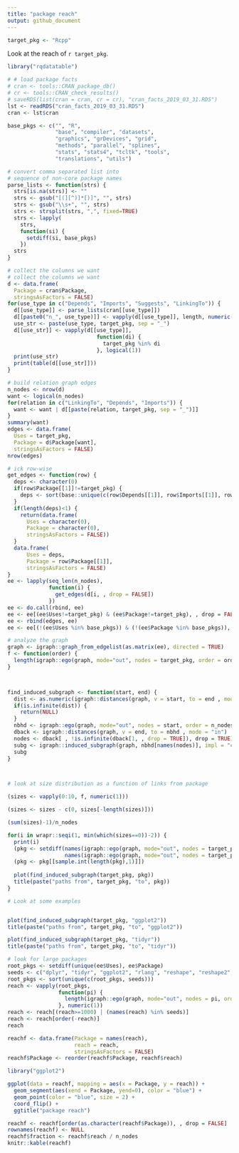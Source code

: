 ```yaml
---
title: "package reach"
output: github_document
---
```


```r
target_pkg <- "Rcpp"
```

Look at the reach of `r target_pkg`.


```r
library("rqdatatable")

# # load package facts
# cran <- tools::CRAN_package_db()
# cr <- tools::CRAN_check_results()
# saveRDS(list(cran = cran, cr = cr), "cran_facts_2019_03_31.RDS")
lst <- readRDS("cran_facts_2019_03_31.RDS")
cran <- lst$cran
```


```r
base_pkgs <- c("", "R", 
               "base", "compiler", "datasets", 
               "graphics", "grDevices", "grid",
               "methods", "parallel", "splines", 
               "stats", "stats4", "tcltk", "tools",
               "translations", "utils")

# convert comma separated list into
# sequence of non-core package names
parse_lists <- function(strs) {
  strs[is.na(strs)] <- ""
  strs <- gsub("[(][^)]*[)]", "", strs)
  strs <- gsub("\\s+", "", strs)
  strs <- strsplit(strs, ",", fixed=TRUE)
  strs <- lapply(
    strs,
    function(si) {
      setdiff(si, base_pkgs)
    })
  strs
}

# collect the columns we want
# collect the columns we want
d <- data.frame(
  Package = cran$Package,
  stringsAsFactors = FALSE)
for(use_type in c("Depends", "Imports", "Suggests", "LinkingTo")) {
  d[[use_type]] <- parse_lists(cran[[use_type]])
  d[[paste0("n_", use_type)]] <- vapply(d[[use_type]], length, numeric(1))
  use_str <- paste(use_type, target_pkg, sep = "_")
  d[[use_str]] <- vapply(d[[use_type]], 
                            function(di) {
                              target_pkg %in% di
                            }, logical(1))
  print(use_str)
  print(table(d[[use_str]]))
}
```

```r
# build relation graph edges
n_nodes <- nrow(d)
want <- logical(n_nodes)
for(relation in c("LinkingTo", "Depends", "Imports")) {
  want <- want | d[[paste(relation, target_pkg, sep = "_")]]
}
summary(want)
edges <- data.frame(
  Uses = target_pkg,
  Package = d$Package[want],
  stringsAsFactors = FALSE)
nrow(edges)

# ick row-wise
get_edges <- function(row) {
  deps <- character(0)
  if(row$Package[[1]]!=target_pkg) {
    deps <- sort(base::unique(c(row$Depends[[1]], row$Imports[[1]], row$LinkingTo[[1]])))
  }
  if(length(deps)<1) {
    return(data.frame(
      Uses = character(0),
      Package = character(0),
      stringsAsFactors = FALSE))
  }
  data.frame(
      Uses = deps,
      Package = row$Package[[1]],
      stringsAsFactors = FALSE)
}
ee <- lapply(seq_len(n_nodes),
             function(i) {
               get_edges(d[i, , drop = FALSE])
             })
ee <- do.call(rbind, ee)
ee <- ee[(ee$Uses!=target_pkg) & (ee$Package!=target_pkg), , drop = FALSE]
ee <- rbind(edges, ee)
ee <- ee[(!(ee$Uses %in% base_pkgs)) & (!(ee$Package %in% base_pkgs)), , drop = FALSE]
```

```r
# analyze the graph
graph <- igraph::graph_from_edgelist(as.matrix(ee), directed = TRUE)
f <- function(order) {
  length(igraph::ego(graph, mode="out", nodes = target_pkg, order = order)[[1]])
}



find_induced_subgraph <- function(start, end) {
  dist <- as.numeric(igraph::distances(graph, v = start, to = end , mode = "out"))
  if(is.infinite(dist)) {
    return(NULL)
  }
  nbhd <- igraph::ego(graph, mode="out", nodes = start, order = n_nodes)[[1]]
  dback <- igraph::distances(graph, v = end, to = nbhd , mode = "in")
  nodes <- dback[ , !is.infinite(dback[1, , drop = TRUE]), drop = TRUE]
  subg <- igraph::induced_subgraph(graph, nbhd[names(nodes)], impl = "create_from_scratch")
  subg
}



# look at size distribution as a function of links from package

(sizes <- vapply(0:10, f, numeric(1)))

(sizes <- sizes - c(0, sizes[-length(sizes)]))

(sum(sizes)-1)/n_nodes

for(i in wrapr::seqi(1, min(which(sizes==0))-2)) {
  print(i)
  (pkg <- setdiff(names(igraph::ego(graph, mode="out", nodes = target_pkg, order = i)[[1]]), 
                  names(igraph::ego(graph, mode="out", nodes = target_pkg, order = i-1)[[1]])))
  (pkg <- pkg[[sample.int(length(pkg),1)]])
  
  plot(find_induced_subgraph(target_pkg, pkg))
  title(paste("paths from", target_pkg, "to", pkg))
}
```

```r
# Look at some examples


plot(find_induced_subgraph(target_pkg, "ggplot2"))
title(paste("paths from", target_pkg, "to", "ggplot2"))

plot(find_induced_subgraph(target_pkg, "tidyr"))
title(paste("paths from", target_pkg, "to", "tidyr"))
```

```r
# look for large packages
root_pkgs <- setdiff(unique(ee$Uses), ee$Package)
seeds <- c("dplyr", "tidyr", "ggplot2", "rlang", "reshape", "reshape2", "plyr", "tibble")
root_pkgs <- sort(unique(c(root_pkgs, seeds)))
reach <- vapply(root_pkgs,
                function(pi) {
                  length(igraph::ego(graph, mode="out", nodes = pi, order = 100)[[1]])
                }, numeric(1))
reach <- reach[(reach>=1000) | (names(reach) %in% seeds)]
reach <- reach[order(-reach)]
reach

reachf <- data.frame(Package = names(reach),
                     reach = reach,
                     stringsAsFactors = FALSE)
reachf$Package <- reorder(reachf$Package, reachf$reach)

library("ggplot2")

ggplot(data = reachf, mapping = aes(x = Package, y = reach)) + 
  geom_segment(aes(xend = Package, yend=0), color = "blue") +
  geom_point(color = "blue", size = 2) +
  coord_flip() +
  ggtitle("package reach")

reachf <- reachf[order(as.character(reachf$Package)), , drop = FALSE]
rownames(reachf) <- NULL
reachf$fraction <- reachf$reach / n_nodes
knitr::kable(reachf)
```



